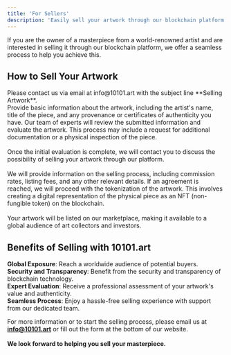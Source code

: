 ```yaml
---
title: 'For Sellers'
description: 'Easily sell your artwork through our blockchain platform'
---
```


If you are the owner of a masterpiece from a world-renowned artist and are interested in selling it through our blockchain platform, we offer a seamless process to help you achieve this. 

## How to Sell Your Artwork


<Steps>
  <Step title="Initial Contact">
    Please contact us via email at info@10101.art with the subject line **Selling Artwork**. <br />
    Provide basic information about the artwork, including the artist's name, title of the piece, and any provenance or certificates of authenticity you have.
  </Step>
  <Step title="Review and Evaluation">
    Our team of experts will review the submitted information and evaluate the artwork. This process may include a request for additional documentation or a physical inspection of the piece. <br /><br />
  </Step>
  <Step title="Discussion and Agreement">
    Once the initial evaluation is complete, we will contact you to discuss the possibility of selling your artwork through our platform. <br /><br />
    We will provide information on the selling process, including commission rates, listing fees, and any other relevant details.
  </Step>
    <Step title="Tokenization and Listing">
    If an agreement is reached, we will proceed with the tokenization of the artwork. This involves creating a digital representation of the physical piece as an NFT (non-fungible token) on the blockchain. <br /><br />
    Your artwork will be listed on our marketplace, making it available to a global audience of art collectors and investors.
    </Step>
</Steps>

## Benefits of Selling with 10101.art

**Global Exposure**: Reach a worldwide audience of potential buyers.<br />
**Security and Transparency**: Benefit from the security and transparency of blockchain technology.<br />
**Expert Evaluation**: Receive a professional assessment of your artwork's value and authenticity.<br />
**Seamless Process**: Enjoy a hassle-free selling experience with support from our dedicated team.<br />

For more information or to start the selling process, please email us at **info@10101.art** or fill out the form at the bottom of our website. <br /> <br />
**We look forward to helping you sell your masterpiece.**

